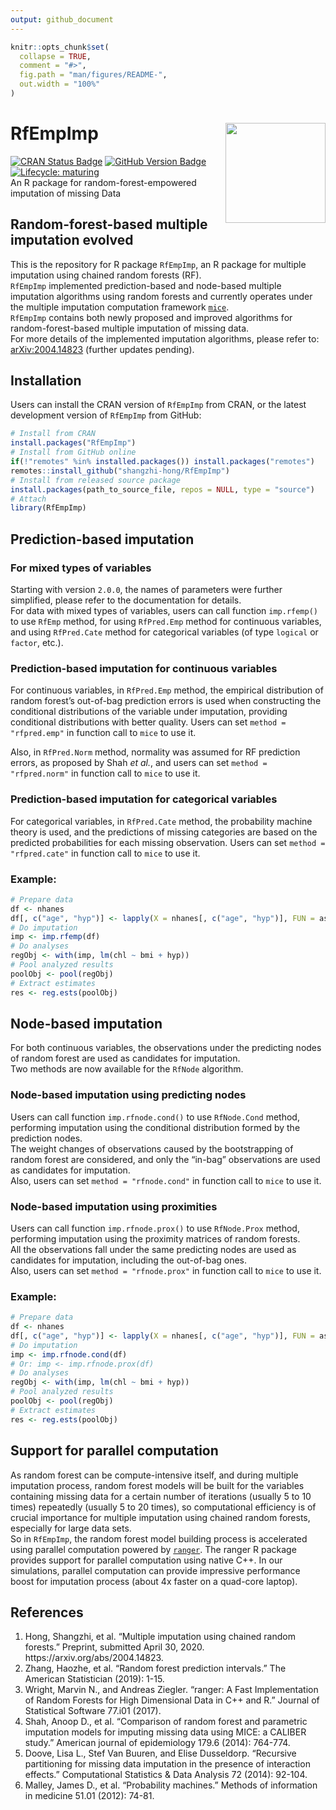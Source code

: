 ```yaml
---
output: github_document
---
```


<!-- README.md is generated from README.Rmd. Please edit that file -->

```r
knitr::opts_chunk$set(
  collapse = TRUE,
  comment = "#>",
  fig.path = "man/figures/README-",
  out.width = "100%"
)
```

# RfEmpImp <a href='https://github.com/shangzhi-hong/RfEmpImp'><img src='man/figures/logo.png' align="right" height="160"/></a>

[![CRAN Status Badge](http://www.r-pkg.org/badges/version/RfEmpImp)](https://CRAN.R-project.org/package=RfEmpImp)
[![GitHub Version Badge](https://img.shields.io/static/v1?label=GitHub&message=2.0.4&color=3399ff)](https://github.com/shangzhi-hong/RfEmpImp)
[![Lifecycle: maturing](https://img.shields.io/badge/lifecycle-maturing-blue.svg)](https://www.tidyverse.org/lifecycle/#maturing)  
An R package for random-forest-empowered imputation of missing Data

## Random-forest-based multiple imputation evolved
This is the repository for R package `RfEmpImp`, an R package for multiple
imputation using chained random forests (RF).  
`RfEmpImp` implemented prediction-based and node-based multiple imputation
algorithms using random forests and currently operates under the multiple
imputation computation framework [`mice`](https://CRAN.R-project.org/package=mice).  
`RfEmpImp` contains both newly proposed and improved algorithms for
random-forest-based multiple imputation of missing data.  
For more details of the implemented imputation algorithms, please refer to:
[arXiv:2004.14823](https://arxiv.org/abs/2004.14823) (further updates pending).


## Installation
Users can install the CRAN version of `RfEmpImp` from CRAN, or the latest
development version of `RfEmpImp` from GitHub:  
```r
# Install from CRAN
install.packages("RfEmpImp")
# Install from GitHub online
if(!"remotes" %in% installed.packages()) install.packages("remotes")
remotes::install_github("shangzhi-hong/RfEmpImp")
# Install from released source package
install.packages(path_to_source_file, repos = NULL, type = "source")
# Attach
library(RfEmpImp)
```


## Prediction-based imputation
### For mixed types of variables
Starting with version `2.0.0`, the names of parameters were further simplified,
please refer to the documentation for details.  
For data with mixed types of variables, users can call function `imp.rfemp()` to
use `RfEmp` method, for using `RfPred.Emp` method for continuous variables, and
using `RfPred.Cate` method for categorical variables
(of type `logical` or `factor`, etc.).

### Prediction-based imputation for continuous variables
For continuous variables, in `RfPred.Emp` method, the empirical distribution of
random forest's out-of-bag prediction errors is used when constructing the
conditional distributions of the variable under imputation, providing conditional
distributions with better quality. Users can set `method = "rfpred.emp"` in
function call to `mice` to use it.

Also, in `RfPred.Norm` method, normality was assumed for RF prediction errors,
as proposed by Shah *et al.*, and users can set `method = "rfpred.norm"`
in function call to `mice` to use it.

### Prediction-based imputation for categorical variables
For categorical variables, in `RfPred.Cate` method, the probability machine
theory is used, and the predictions of missing categories are based on the
predicted probabilities for each missing observation. Users can set 
`method = "rfpred.cate"` in function call to `mice` to use it.

### Example:
```r
# Prepare data
df <- nhanes
df[, c("age", "hyp")] <- lapply(X = nhanes[, c("age", "hyp")], FUN = as.factor)
# Do imputation
imp <- imp.rfemp(df)
# Do analyses
regObj <- with(imp, lm(chl ~ bmi + hyp))
# Pool analyzed results
poolObj <- pool(regObj)
# Extract estimates
res <- reg.ests(poolObj)
```

## Node-based imputation
For both continuous variables, the observations under the predicting nodes of
random forest are used as candidates for imputation.  
Two methods are now available for the `RfNode` algorithm.

### Node-based imputation using predicting nodes
Users can call function `imp.rfnode.cond()` to use `RfNode.Cond` method,
performing imputation using the conditional distribution formed by the
prediction nodes.  
The weight changes of observations caused by the bootstrapping of random
forest are considered, and only the "in-bag" observations are used as candidates
for imputation.  
Also, users can set `method = "rfnode.cond"` in function call to `mice` to use
it.

### Node-based imputation using proximities
Users can call function `imp.rfnode.prox()` to use `RfNode.Prox` method, 
performing imputation using the proximity matrices of random forests.  
All the observations fall under the same predicting nodes are used as candidates
for imputation, including the out-of-bag ones.  
Also, users can set `method = "rfnode.prox"` in function call to `mice`
to use it.

### Example:
```r
# Prepare data
df <- nhanes
df[, c("age", "hyp")] <- lapply(X = nhanes[, c("age", "hyp")], FUN = as.factor)
# Do imputation
imp <- imp.rfnode.cond(df)
# Or: imp <- imp.rfnode.prox(df)
# Do analyses
regObj <- with(imp, lm(chl ~ bmi + hyp))
# Pool analyzed results
poolObj <- pool(regObj)
# Extract estimates
res <- reg.ests(poolObj)
```


## Support for parallel computation
As random forest can be compute-intensive itself, and during multiple imputation
process, random forest models will be built for the variables containing missing
data for a certain number of iterations (usually 5 to 10 times) repeatedly
(usually 5 to 20 times), so computational efficiency is of crucial
importance for multiple imputation using chained random forests, especially for
large data sets.  
So in `RfEmpImp`, the random forest model building process is accelerated using
parallel computation powered by [`ranger`](https://CRAN.R-project.org/package=ranger).
The ranger R package provides support for parallel computation using native C++.
In our simulations, parallel computation can provide impressive performance boost
for imputation process (about 4x faster on a quad-core laptop).


## References
1. Hong, Shangzhi, et al. "Multiple imputation using chained random forests."
Preprint, submitted April 30, 2020. https://arxiv.org/abs/2004.14823.
2. Zhang, Haozhe, et al. "Random forest prediction intervals."
The American Statistician (2019): 1-15.
3. Wright, Marvin N., and Andreas Ziegler. "ranger: A Fast Implementation of
Random Forests for High Dimensional Data in C++ and R." Journal of Statistical
Software 77.i01 (2017).
4. Shah, Anoop D., et al. "Comparison of random forest and parametric imputation
models for imputing missing data using MICE: a CALIBER study." American journal
of epidemiology 179.6 (2014): 764-774.
5. Doove, Lisa L., Stef Van Buuren, and Elise Dusseldorp. "Recursive partitioning
for missing data imputation in the presence of interaction effects."
Computational Statistics & Data Analysis 72 (2014): 92-104.
6. Malley, James D., et al. "Probability machines." Methods of information in
medicine 51.01 (2012): 74-81.
